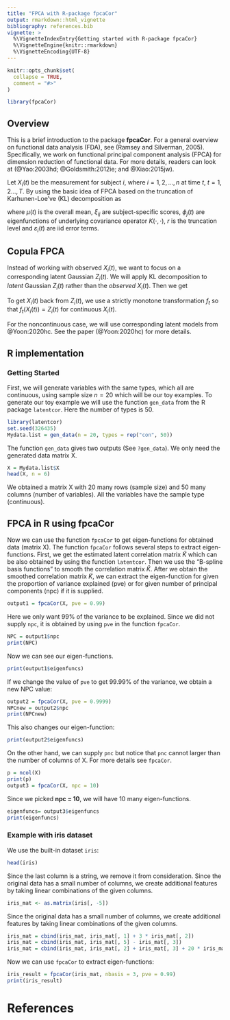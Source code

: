 ```yaml
---
title: "FPCA with R-package fpcaCor"
output: rmarkdown::html_vignette
bibliography: references.bib
vignette: >
  %\VignetteIndexEntry{Getting started with R-package fpcaCor}
  %\VignetteEngine{knitr::rmarkdown}
  %\VignetteEncoding{UTF-8}
---
```


```r
knitr::opts_chunk$set(
  collapse = TRUE,
  comment = "#>"
)
```

```r
library(fpcaCor)
```

## Overview
This is a brief introduction to the package **fpcaCor**. For a general overview on functional data analysis (FDA), see (Ramsey and Silverman, 2005). Specifically, we work on functional principal component analysis (FPCA) for dimension reduction of functional data. For more details, readers can look at (@Yao:2003hd; @Goldsmith:2012ie; and @Xiao:2015jw). 

Let $X_i(t)$ be the measurement for subject $i,$ where $i = 1, 2, \dots, n$ at time $t, \ t = 1,2 \dots, T$. By using the basic idea of FPCA based on the truncation of Karhunen-Loe've (KL) decomposition as 

\begin{equation}
X_i(t) = \mu(t) + \sum_{j= 1}^r \xi_{ij}\phi_j(t) + \varepsilon_i(t),
\end{equation} 

where $\mu(t)$ is the overall mean, $\xi_{ij}$ are subject-specific scores, $\phi_j(t)$ are eigenfunctions of underlying covariance operator $K(\cdot, \cdot)$, $r$ is the truncation level and $\varepsilon_i(t)$ are iid error terms. 

## Copula FPCA
Instead of working with observed $X_i(t)$, we want to focus on a corresponding latent Gaussian $Z_i(t)$. We will apply KL decomposition to *latent* Gaussian $Z_i(t)$ rather than the *observed * $X_i(t)$. Then we get 

\begin{equation}
Z_i(t) = \mu(t) + \sum_{j= 1}^r \xi_{ij}\phi_j(t) + \varepsilon_i(t).
\end{equation} 

To get $X_i(t)$ back from $Z_i(t)$,  we use a strictly monotone transformation $f_t$ so that $f_t(X_i(t)) = Z_i(t)$ for continuous $X_i(t)$. 

For the noncontinuous case, we will use corresponding latent models from @Yoon:2020hc. See the paper (@Yoon:2020hc) for more details. 

## R implementation
### Getting Started
First, we will generate variables with the same types, which all are continuous, using sample size $n = 20$ which will be our toy examples. To generate our toy example we will use the function `gen_data` from the R package `latentcor`. Here the number of types is 50.
```r
library(latentcor)
set.seed(326435)
Mydata.list = gen_data(n = 20, types = rep("con", 50))
```
The function `gen_data` gives two outputs (See `?gen_data`). We only need the generated data matrix X.
```r
X = Mydata.list$X 
head(X, n = 6)
```

We obtained a matrix X with 20 many rows (sample size) and 50 many columns (number of variables). All the variables have the sample type (continuous). 

## FPCA in R using fpcaCor

Now we can use the function `fpcaCor` to get eigen-functions for obtained data (matrix X). The function `fpcaCor` follows several steps to extract eigen-functions. First, we get the estimated latent correlation matrix $\hat K$ which can be also obtained by using the function `latentcor`. Then we use the "B-spline basis functions" to smooth the correlation matrix $\hat K$. After we obtain the smoothed correlation matrix $\tilde K$, we can extract the eigen-function for given the proportion of variance explained (pve) or for given number of principal components (npc) if it is supplied.

```r
output1 = fpcaCor(X, pve = 0.99)  
```

Here we only want 99% of the variance to be explained. Since we did not supply `npc`, it is obtained by using `pve` in the function `fpcaCor`.
 
```r
NPC = output1$npc
print(NPC)
```

Now we can see our eigen-functions.
```r
print(output1$eigenfuncs)
```

If we change the value of `pve` to get 99.99% of the variance, we obtain a new NPC value:
```r
output2 = fpcaCor(X, pve = 0.9999)  
NPCnew = output2$npc
print(NPCnew)
```
This also changes our eigen-function:
```r
print(output2$eigenfuncs)
```
 
On the other hand, we can supply `pnc` but notice that `pnc` cannot larger than the number of columns of X. For more details see `fpcaCor`.

```r
p = ncol(X)
print(p)
output3 = fpcaCor(X, npc = 10) 
```
Since we picked **npc = 10**, we will have 10 many eigen-functions.
```r
eigenfuncs= output3$eigenfuncs
print(eigenfuncs)
```
### Example with iris dataset
We use the built-in dataset `iris`:

```r
head(iris)
```
Since the last column is a string, we remove it from consideration. Since the original data has a small number of columns, we create additional features by taking linear combinations of the given columns. 

```r
iris_mat <- as.matrix(iris[, -5])
```
Since the original data has a small number of columns, we create additional features by taking linear combinations of the given columns. 
```r
iris_mat = cbind(iris_mat, iris_mat[, 1] + 3 * iris_mat[, 2]) 
iris_mat = cbind(iris_mat, iris_mat[, 5] - iris_mat[, 3])
iris_mat = cbind(iris_mat, iris_mat[, 2] + iris_mat[, 3] + 20 * iris_mat[, 4]) 
```
Now we can use `fpcaCor` to extract eigen-functions:
```r
iris_result = fpcaCor(iris_mat, nbasis = 3, pve = 0.99)  
print(iris_result)
```



# References
